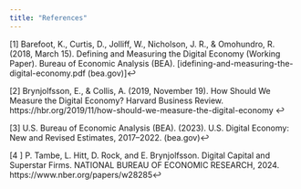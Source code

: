 ```yaml
---
title: "References"
---
```


\[1\] Barefoot, K., Curtis, D., Jolliff, W., Nicholson, J. R., & Omohundro, R. (2018, March 15). Defining and Measuring the Digital Economy (Working Paper). Bureau of Economic Analysis (BEA). \[idefining-and-measuring-the-digital-economy.pdf (bea.gov)\]↩︎

\[2\] Brynjolfsson, E., & Collis, A. (2019, November 19). How Should We Measure the Digital Economy? Harvard Business Review. https://hbr.org/2019/11/how-should-we-measure-the-digital-economy ↩︎

\[3\] U.S. Bureau of Economic Analysis (BEA). (2023). U.S. Digital Economy: New and Revised Estimates, 2017–2022. (bea.gov)↩︎

\[4 \] P. Tambe, L. Hitt, D. Rock, and E. Brynjolfsson. Digital Capital and Superstar Firms. NATIONAL BUREAU OF ECONOMIC RESEARCH, 2024. https://www.nber.org/papers/w28285↩︎
